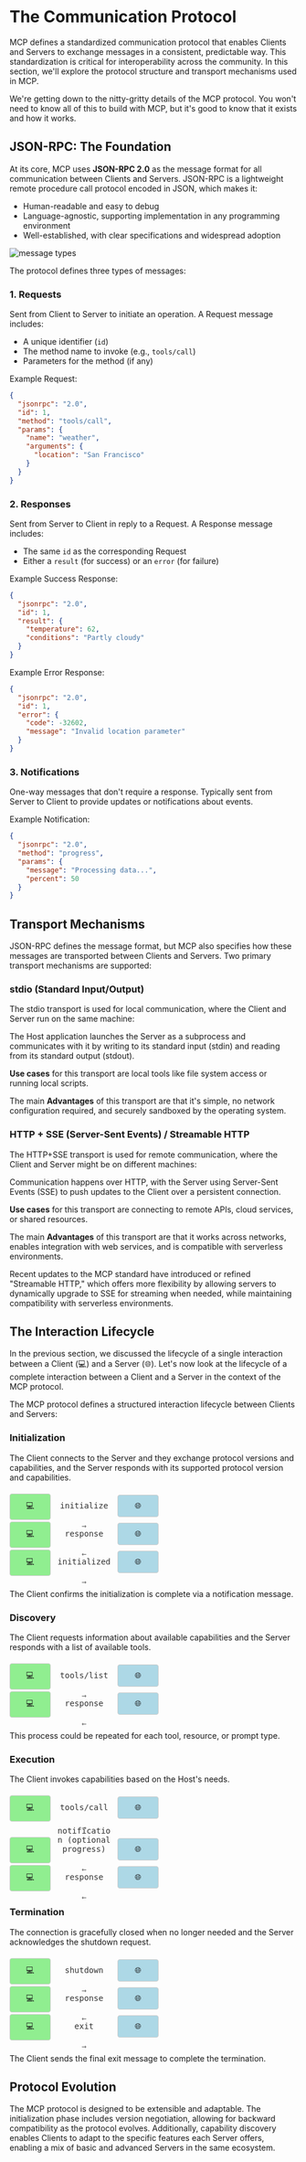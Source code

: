 # The Communication Protocol

MCP defines a standardized communication protocol that enables Clients and Servers to exchange messages in a consistent, predictable way. This standardization is critical for interoperability across the community. In this section, we'll explore the protocol structure and transport mechanisms used in MCP.

<Tip warning={true}>

We're getting down to the nitty-gritty details of the MCP protocol. You won't need to know all of this to build with MCP, but it's good to know that it exists and how it works.

</Tip>

## JSON-RPC: The Foundation

At its core, MCP uses **JSON-RPC 2.0** as the message format for all communication between Clients and Servers. JSON-RPC is a lightweight remote procedure call protocol encoded in JSON, which makes it:

- Human-readable and easy to debug
- Language-agnostic, supporting implementation in any programming environment
- Well-established, with clear specifications and widespread adoption

![message types](https://huggingface.co/mcp-course/images/resolve/main/unit1/5.png)

The protocol defines three types of messages:

### 1. Requests

Sent from Client to Server to initiate an operation. A Request message includes:
- A unique identifier (`id`)
- The method name to invoke (e.g., `tools/call`)
- Parameters for the method (if any)

Example Request:

```json
{
  "jsonrpc": "2.0",
  "id": 1,
  "method": "tools/call",
  "params": {
    "name": "weather",
    "arguments": {
      "location": "San Francisco"
    }
  }
}
```

### 2. Responses

Sent from Server to Client in reply to a Request. A Response message includes:
- The same `id` as the corresponding Request
- Either a `result` (for success) or an `error` (for failure)

Example Success Response:
```json
{
  "jsonrpc": "2.0",
  "id": 1,
  "result": {
    "temperature": 62,
    "conditions": "Partly cloudy"
  }
}
```

Example Error Response:
```json
{
  "jsonrpc": "2.0",
  "id": 1,
  "error": {
    "code": -32602,
    "message": "Invalid location parameter"
  }
}
```

### 3. Notifications

One-way messages that don't require a response. Typically sent from Server to Client to provide updates or notifications about events.

Example Notification:
```json
{
  "jsonrpc": "2.0",
  "method": "progress",
  "params": {
    "message": "Processing data...",
    "percent": 50
  }
}
```

## Transport Mechanisms

JSON-RPC defines the message format, but MCP also specifies how these messages are transported between Clients and Servers. Two primary transport mechanisms are supported:

### stdio (Standard Input/Output)

The stdio transport is used for local communication, where the Client and Server run on the same machine:

The Host application launches the Server as a subprocess and communicates with it by writing to its standard input (stdin) and reading from its standard output (stdout).

<Tip>

**Use cases** for this transport are local tools like file system access or running local scripts.

</Tip>

The main **Advantages** of this transport are that it's simple, no network configuration required, and securely sandboxed by the operating system.

### HTTP + SSE (Server-Sent Events) / Streamable HTTP

The HTTP+SSE transport is used for remote communication, where the Client and Server might be on different machines:

Communication happens over HTTP, with the Server using Server-Sent Events (SSE) to push updates to the Client over a persistent connection.

<Tip>

**Use cases** for this transport are connecting to remote APIs, cloud services, or shared resources.

</Tip>

The main **Advantages** of this transport are that it works across networks, enables integration with web services, and is compatible with serverless environments.

Recent updates to the MCP standard have introduced or refined "Streamable HTTP," which offers more flexibility by allowing servers to dynamically upgrade to SSE for streaming when needed, while maintaining compatibility with serverless environments.

## The Interaction Lifecycle

In the previous section, we discussed the lifecycle of a single interaction between a Client (💻) and a Server (🌐). Let's now look at the lifecycle of a complete interaction between a Client and a Server in the context of the MCP protocol.

The MCP protocol defines a structured interaction lifecycle between Clients and Servers:

<style>
    .diagram {
        margin: 20px 0;
        font-family: monospace;
    }
    .client {
      background-color: lightgreen;
    }
    .server {
      background-color: lightblue;
    }
    .client, .server {
        display: inline-block;
        width: 50px;
        text-align: center;
        padding: 10px;
        border: 1px solid #ccc;
        border-radius: 4px;
        margin: 0px;
    }
    .arrow {
        display: inline-block;
        width: 100px;
        text-align: center;
        color: #666;
        position: relative;
    }
    .arrow::before {
        content: "→";
        position: absolute;
        bottom: -15px;
        left: 50%;
        transform: translateX(-50%);
    }
    .arrow.reverse::before {
        content: "←";
    }
    .message {
        display: block;
        margin: 5px 0 20px 0;
        color: #333;
    }
</style>

### Initialization

The Client connects to the Server and they exchange protocol versions and capabilities, and the Server responds with its supported protocol version and capabilities.

<div class="diagram">
    <div class="client">💻</div>
    <div class="arrow">
        <span class="message">initialize</span>
    </div>
    <div class="server">🌐</div>
    <br>
    <div class="client">💻</div>
    <div class="arrow reverse">
        <span class="message">response</span>
    </div>
    <div class="server">🌐</div>
    <br>
    <div class="client">💻</div>
    <div class="arrow">
        <span class="message">initialized</span>
    </div>
    <div class="server">🌐</div>
</div>

The Client confirms the initialization is complete via a notification message.

### Discovery

The Client requests information about available capabilities and the Server responds with a list of available tools.

<div class="diagram">
    <div class="client">💻</div>
    <div class="arrow">
        <span class="message">tools/list</span>
    </div>
    <div class="server">🌐</div>
    <br>
    <div class="client">💻</div>
    <div class="arrow reverse">
        <span class="message">response</span>
    </div>
    <div class="server">🌐</div>
</div>

This process could be repeated for each tool, resource, or prompt type.

### Execution

The Client invokes capabilities based on the Host's needs.

<div class="diagram">
    <div class="client">💻</div>
    <div class="arrow">
        <span class="message">tools/call</span>
    </div>
    <div class="server">🌐</div>
    <br>
    <div class="client">💻</div>
    <div class="arrow reverse">
        <span class="message">notification (optional progress)</span>
    </div>
    <div class="server">🌐</div>
    <br>
    <div class="client">💻</div>
    <div class="arrow reverse">
        <span class="message">response</span>
    </div>
    <div class="server">🌐</div>
</div>

### Termination

The connection is gracefully closed when no longer needed and the Server acknowledges the shutdown request.

<div class="diagram">
    <div class="client">💻</div>
    <div class="arrow">
        <span class="message">shutdown</span>
    </div>
    <div class="server">🌐</div>
    <br>
    <div class="client">💻</div>
    <div class="arrow reverse">
        <span class="message">response</span>
    </div>
    <div class="server">🌐</div>
    <br>
    <div class="client">💻</div>
    <div class="arrow">
        <span class="message">exit</span>
    </div>
    <div class="server">🌐</div>
</div>

The Client sends the final exit message to complete the termination.

## Protocol Evolution

The MCP protocol is designed to be extensible and adaptable. The initialization phase includes version negotiation, allowing for backward compatibility as the protocol evolves. Additionally, capability discovery enables Clients to adapt to the specific features each Server offers, enabling a mix of basic and advanced Servers in the same ecosystem.
